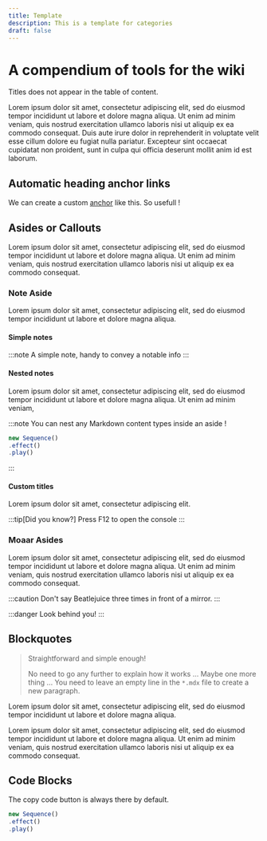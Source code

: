 ```yaml
---
title: Template
description: This is a template for categories
draft: false
---
```


# A compendium of tools for the wiki

Titles does not appear in the table of content. 

Lorem ipsum dolor sit amet, consectetur adipiscing elit, sed do eiusmod tempor incididunt ut labore et dolore magna aliqua. Ut enim ad minim veniam, quis nostrud exercitation ullamco laboris nisi ut aliquip ex ea commodo consequat. Duis aute irure dolor in reprehenderit in voluptate velit esse cillum dolore eu fugiat nulla pariatur. Excepteur sint occaecat cupidatat non proident, sunt in culpa qui officia deserunt mollit anim id est laborum.

## Automatic heading anchor links

We can create a custom [anchor](#anchor) like this. So usefull !

## Asides or Callouts

Lorem ipsum dolor sit amet, consectetur adipiscing elit, sed do eiusmod tempor incididunt ut labore et dolore magna aliqua. Ut enim ad minim veniam, quis nostrud exercitation ullamco laboris nisi ut aliquip ex ea commodo consequat.

### Note Aside

Lorem ipsum dolor sit amet, consectetur adipiscing elit, sed do eiusmod tempor incididunt ut labore et dolore magna aliqua.

#### Simple notes

:::note
A simple note, handy to convey a notable info
:::

#### Nested notes

Lorem ipsum dolor sit amet, consectetur adipiscing elit, sed do eiusmod tempor incididunt ut labore et dolore magna aliqua. Ut enim ad minim veniam,

:::note
You can nest any Markdown content types inside an aside !

```js
new Sequence()
.effect()
.play()
```
:::

#### Custom titles

Lorem ipsum dolor sit amet, consectetur adipiscing elit.

:::tip[Did you know?]
Press F12 to open the console
:::

### Moaar Asides

Lorem ipsum dolor sit amet, consectetur adipiscing elit, sed do eiusmod tempor incididunt ut labore et dolore magna aliqua. Ut enim ad minim veniam, quis nostrud exercitation ullamco laboris nisi ut aliquip ex ea commodo consequat.

:::caution
Don't say Beatlejuice three times in front of a mirror.
:::

:::danger
Look behind you!
:::

## Blockquotes

> Straightforward and simple enough!
>
> No need to go any further to explain how it works ... Maybe one more thing ... You need to leave an empty line in the `*.mdx` file to create a new paragraph.

Lorem ipsum dolor sit amet, consectetur adipiscing elit, sed do eiusmod tempor incididunt ut labore et dolore magna aliqua.

Lorem ipsum dolor sit amet, consectetur adipiscing elit, sed do eiusmod tempor incididunt ut labore et dolore magna aliqua. Ut enim ad minim veniam, quis nostrud exercitation ullamco laboris nisi ut aliquip ex ea commodo consequat.

## Code Blocks

The copy code button is always there by default.

```js
new Sequence()
.effect()
.play()
```


